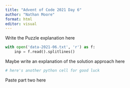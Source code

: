 ```yaml
---
title: "Advent of Code 2021 Day 6"
author: "Nathan Moore"
format: html
editor: visual
---
```


Write the Puzzle explanation here

```python

with open('data-2021-06.txt', 'r') as f:
    inp = f.read().splitlines()

```

Maybe write an explanation of the solution approach here

```python
# here's another python cell for good luck

```

Paste part two here
